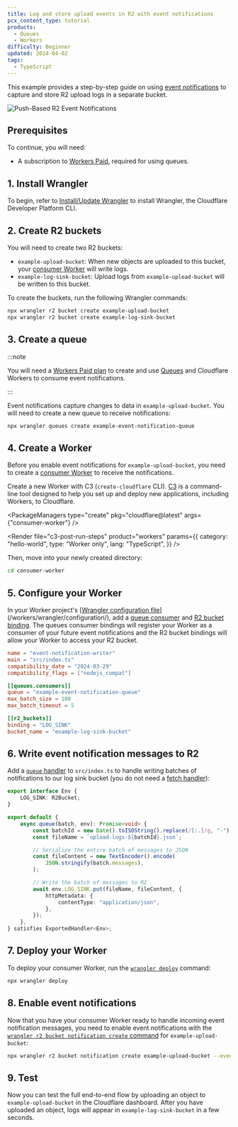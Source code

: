 ```yaml
---
title: Log and store upload events in R2 with event notifications
pcx_content_type: tutorial
products:
  - Queues
  - Workers
difficulty: Beginner
updated: 2024-04-02
tags:
  - TypeScript
---
```



This example provides a step-by-step guide on using [event notifications](/r2/buckets/event-notifications/) to capture and store R2 upload logs in a separate bucket.

![Push-Based R2 Event Notifications](~/assets/images/reference-architecture/event-notifications-for-storage/pushed-based-event-notification.svg)

## Prerequisites

To continue, you will need:

- A subscription to [Workers Paid](/workers/platform/pricing/#workers), required for using queues.

## 1. Install Wrangler

To begin, refer to [Install/Update Wrangler](/workers/wrangler/install-and-update/#install-wrangler) to install Wrangler, the Cloudflare Developer Platform CLI.

## 2. Create R2 buckets

You will need to create two R2 buckets:

- `example-upload-bucket`: When new objects are uploaded to this bucket, your [consumer Worker](/queues/get-started/#4-create-your-consumer-worker) will write logs.
- `example-log-sink-bucket`: Upload logs from `example-upload-bucket` will be written to this bucket.

To create the buckets, run the following Wrangler commands:

```sh
npx wrangler r2 bucket create example-upload-bucket
npx wrangler r2 bucket create example-log-sink-bucket
```

## 3. Create a queue

:::note

You will need a [Workers Paid plan](/workers/platform/pricing/) to create and use [Queues](/queues/) and Cloudflare Workers to consume event notifications.

:::

Event notifications capture changes to data in `example-upload-bucket`. You will need to create a new queue to receive notifications:

```sh
npx wrangler queues create example-event-notification-queue
```

## 4. Create a Worker

Before you enable event notifications for `example-upload-bucket`, you need to create a [consumer Worker](/queues/reference/how-queues-works/#create-a-consumer-worker) to receive the notifications.

Create a new Worker with C3 (`create-cloudflare` CLI). [C3](/pages/get-started/c3/) is a command-line tool designed to help you set up and deploy new applications, including Workers, to Cloudflare.

<PackageManagers
	type="create"
	pkg="cloudflare@latest"
	args={"consumer-worker"}
/>

<Render
	file="c3-post-run-steps"
	product="workers"
	params={{
		category: "hello-world",
		type: "Worker only",
		lang: "TypeScript",
	}}
/>

Then, move into your newly created directory:

```sh
cd consumer-worker
```

## 5. Configure your Worker

In your Worker project's [[Wrangler configuration file](/workers/wrangler/configuration/)](/workers/wrangler/configuration/), add a [queue consumer](/workers/wrangler/configuration/#queues) and [R2 bucket binding](/workers/wrangler/configuration/#r2-buckets). The queues consumer bindings will register your Worker as a consumer of your future event notifications and the R2 bucket bindings will allow your Worker to access your R2 bucket.

<WranglerConfig>

```toml
name = "event-notification-writer"
main = "src/index.ts"
compatibility_date = "2024-03-29"
compatibility_flags = ["nodejs_compat"]

[[queues.consumers]]
queue = "example-event-notification-queue"
max_batch_size = 100
max_batch_timeout = 5

[[r2_buckets]]
binding = "LOG_SINK"
bucket_name = "example-log-sink-bucket"
```

</WranglerConfig>

## 6. Write event notification messages to R2

Add a [`queue` handler](/queues/configuration/javascript-apis/#consumer) to `src/index.ts` to handle writing batches of notifications to our log sink bucket (you do not need a [fetch handler](/workers/runtime-apis/handlers/fetch/)):

```ts
export interface Env {
	LOG_SINK: R2Bucket;
}

export default {
	async queue(batch, env): Promise<void> {
		const batchId = new Date().toISOString().replace(/[:.]/g, "-");
		const fileName = `upload-logs-${batchId}.json`;

		// Serialize the entire batch of messages to JSON
		const fileContent = new TextEncoder().encode(
			JSON.stringify(batch.messages),
		);

		// Write the batch of messages to R2
		await env.LOG_SINK.put(fileName, fileContent, {
			httpMetadata: {
				contentType: "application/json",
			},
		});
	},
} satisfies ExportedHandler<Env>;
```

## 7. Deploy your Worker

To deploy your consumer Worker, run the [`wrangler deploy`](/workers/wrangler/commands/#deploy) command:

```sh
npx wrangler deploy
```

## 8. Enable event notifications

Now that you have your consumer Worker ready to handle incoming event notification messages, you need to enable event notifications with the [`wrangler r2 bucket notification create` command](/workers/wrangler/commands/#r2-bucket-notification-create) for `example-upload-bucket`:

```sh
npx wrangler r2 bucket notification create example-upload-bucket --event-type object-create --queue example-event-notification-queue
```

## 9. Test

Now you can test the full end-to-end flow by uploading an object to `example-upload-bucket` in the Cloudflare dashboard. After you have uploaded an object, logs will appear in `example-log-sink-bucket` in a few seconds.
